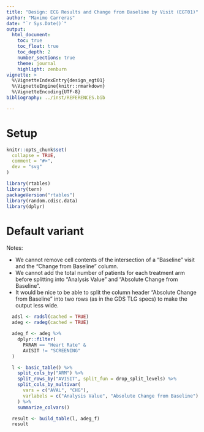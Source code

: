 ```yaml
---
title: "Design: ECG Results and Change from Baseline by Visit (EGT01)"
author: "Maximo Carreras"
date: "`r Sys.Date()`"
output:
  html_document:
    toc: true
    toc_float: true
    toc_depth: 2
    number_sections: true
    theme: journal
    highlight: zenburn
vignette: >
  %\VignetteIndexEntry{design_egt01}
  %\VignetteEngine{knitr::rmarkdown}
  %\VignetteEncoding{UTF-8}
bibliography: ../inst/REFERENCES.bib

---
```


# Setup

```r
knitr::opts_chunk$set(
  collapse = TRUE,
  comment = "#>",
  dev = "svg"
)
```

```r
library(rtables)
library(tern)
packageVersion("rtables")
library(random.cdisc.data)
library(dplyr)
```

# Default variant
Notes:

- We cannot remove cell contents of the intersection of a "Baseline" visit and the "Change from Baseline" column. 
- We cannot add the total number of patients for each treatment arm before splitting into "Analysis Value" and "Absolute Change from Baseline".
- It would be nice to be able to split the column header "Absolute Change from Baseline" into two rows (as in the GDS TLG specs) to make the output less wide.


```r
  adsl <- radsl(cached = TRUE)
  adeg <- radeg(cached = TRUE)

  adeg_f <- adeg %>%
    dplyr::filter(
      PARAM == "Heart Rate" &
      AVISIT != "SCREENING"
  )

  l <- basic_table() %>%
    split_cols_by("ARM") %>%
    split_rows_by("AVISIT", split_fun = drop_split_levels) %>%
    split_cols_by_multivar(
      vars = c("AVAL", "CHG"),
      varlabels = c("Analysis Value", "Absolute Change from Baseline")
    ) %>%
    summarize_colvars()

  result <- build_table(l, adeg_f)
  result
```

